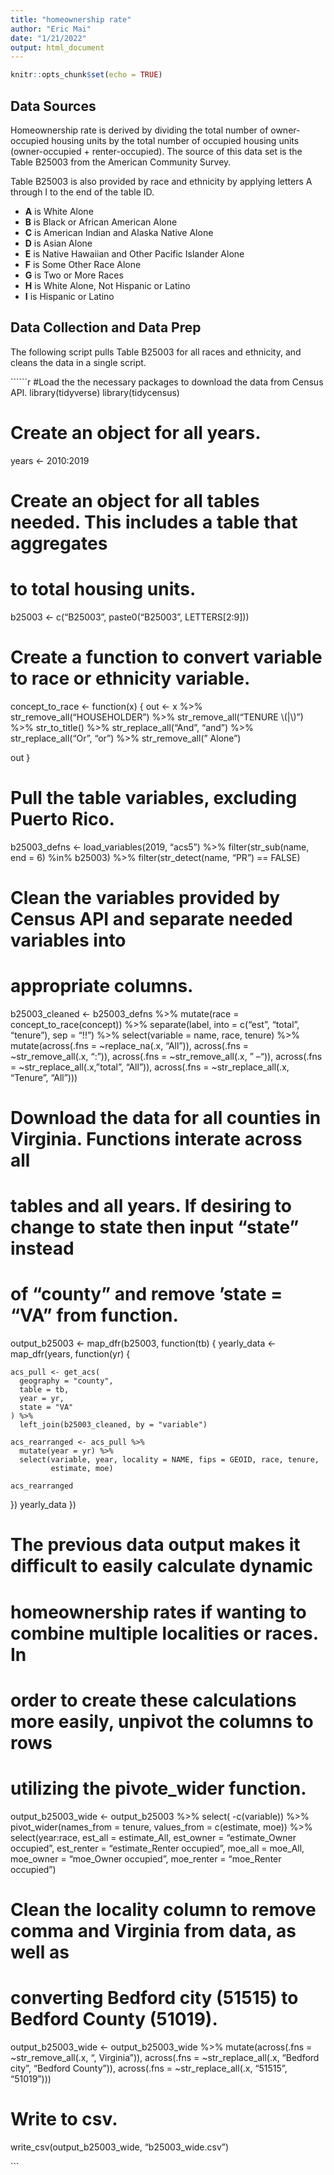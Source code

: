 ```yaml
---
title: "homeownership rate"
author: "Eric Mai"
date: "1/21/2022"
output: html_document
---
```


```r
knitr::opts_chunk$set(echo = TRUE)
```

## Data Sources
Homeownership rate is derived by dividing the total number of owner-occupied
housing units by the total number of occupied housing units (owner-occupied +
renter-occupied). The source of this data set is the Table B25003 from the 
American Community Survey.

Table B25003 is also provided by race and ethnicity by applying letters A 
through I to the end of the table ID. 

+ **A** is White Alone
+ **B** is Black or African American Alone
+ **C** is American Indian and Alaska Native Alone
+ **D** is Asian Alone
+ **E** is Native Hawaiian and Other Pacific Islander Alone
+ **F** is Some Other Race Alone
+ **G** is Two or More Races
+ **H** is White Alone, Not Hispanic or Latino
+ **I** is Hispanic or Latino

## Data Collection and Data Prep
The following script pulls Table B25003 for all races and ethnicity, and cleans
the data in a single script.

``````r

#Load the the necessary packages to download the data from Census API.
library(tidyverse)
library(tidycensus)

# Create an object for all years.
years <- 2010:2019

# Create an object for all tables needed. This includes a table that aggregates 
# to total housing units.
b25003 <- c("B25003", paste0("B25003", LETTERS[2:9]))

# Create a function to convert variable to race or ethnicity variable.
concept_to_race <- function(x) {
  out <- x %>%
    str_remove_all("HOUSEHOLDER") %>%
    str_remove_all("TENURE \\(|\\)") %>%
    str_to_title() %>%
    str_replace_all("And", "and") %>%
    str_replace_all("Or", "or") %>%
    str_remove_all(" Alone")
  
  out
}

# Pull the table variables, excluding Puerto Rico.
b25003_defns <- load_variables(2019, "acs5") %>%
  filter(str_sub(name, end = 6) %in% b25003) %>% 
  filter(str_detect(name, "PR") == FALSE)

# Clean the variables provided by Census API and separate needed variables into
# appropriate columns.
b25003_cleaned <- b25003_defns %>%
  mutate(race = concept_to_race(concept)) %>%
  separate(label, into = c("est", "total", "tenure"), sep = "!!") %>% 
  select(variable = name, race, tenure) %>% 
  mutate(across(.fns = ~replace_na(.x, "All")),
         across(.fns = ~str_remove_all(.x, ":")),
         across(.fns = ~str_remove_all(.x, " --")),
         across(.fns = ~str_replace_all(.x, "total", "All")),
         across(.fns = ~str_replace_all(.x, "Tenure", "All")))

# Download the data for all counties in Virginia. Functions interate across all
# tables and all years. If desiring to change to state then input "state" instead
# of "county" and remove 'state = "VA" from function.
output_b25003 <- map_dfr(b25003, function(tb) {
  yearly_data <- map_dfr(years, function(yr) {
    
    acs_pull <- get_acs(
      geography = "county",
      table = tb,
      year = yr,
      state = "VA"
    ) %>%
      left_join(b25003_cleaned, by = "variable")
    
    acs_rearranged <- acs_pull %>%
      mutate(year = yr) %>%
      select(variable, year, locality = NAME, fips = GEOID, race, tenure,
             estimate, moe)
    
    acs_rearranged
  })
  yearly_data
})

# The previous data output makes it difficult to easily calculate dynamic 
# homeownership rates if wanting to combine multiple localities or races. In
# order to create these calculations more easily, unpivot the columns to rows
# utilizing the pivote_wider function.
output_b25003_wide <- output_b25003 %>% 
  select( -c(variable)) %>% 
  pivot_wider(names_from = tenure,
              values_from = c(estimate, moe)) %>% 
  select(year:race, est_all = estimate_All, est_owner = "estimate_Owner occupied",
         est_renter = "estimate_Renter occupied", moe_all = moe_All, 
         moe_owner = "moe_Owner occupied",
         moe_renter = "moe_Renter occupied")

# Clean the locality column to remove comma and Virginia from data, as well as
# converting Bedford city (51515) to Bedford County (51019).

output_b25003_wide <- output_b25003_wide %>%
  mutate(across(.fns = ~str_remove_all(.x, ", Virginia")),
         across(.fns = ~str_replace_all(.x, "Bedford city", "Bedford County")),
         across(.fns = ~str_replace_all(.x, "51515", "51019")))


# Write to csv.
write_csv(output_b25003_wide, "b25003_wide.csv")

```

